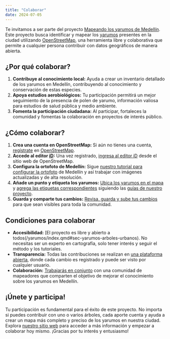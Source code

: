 ```yaml
---
title: "Colaborar"
date: 2024-07-05
---
```


Te invitamos a ser parte del proyecto [Mapeando los yarumos de Medellín](/index.qmd). Este proyecto busca identificar y mapear los [yarumos](/yarumos/index.qmd#sec-yarumos-son) presentes en la ciudad utilizando [OpenStreetMap](/metodo/index.qmd#sec-metodo-osm), una herramienta libre y colaborativa que permite a cualquier persona contribuir con datos geográficos de manera abierta.

## ¿Por qué colaborar?

1.  **Contribuye al conocimiento local:** Ayuda a crear un inventario detallado de los yarumos en Medellín, contribuyendo al conocimiento y conservación de estas especies.
2.  **Apoya estudios aerobiológicos:** Tu participación permitirá un mejor seguimiento de la presencia de polen de yarumo, información valiosa para estudios de salud pública y medio ambiente.
3.  **Fomenta la participación ciudadana:** Al participar, fortaleces la comunidad y fomentas la colaboración en proyectos de interés público.

## ¿Cómo colaborar?

1.  **Crea una cuenta en OpenStreetMap:** Si aún no tienes una cuenta, [regístrate](/metodo/index.qmd#sec-metodo-antes-mapear) en [OpenStreetMap](https://www.openstreetmap.org/).
2.  **Accede al editor [iD](/metodo/index.qmd#sec-metodo-editores):** Una vez registrado, [ingresa al editor iD](/tutoriales/id-arbol/index.qmd#sec-mapeandoid-id) desde el sitio web de OpenStreetMap.
3.  **Configura la ortofoto de Medellín:** Sigue [nuestro tutorial para configurar la ortofoto](/tutoriales/id-arbol/index.qmd#sec-mapeandoid-ortofoto) de Medellín y así trabajar con imágenes actualizadas y de alta resolución.
4.  **Añade un punto y etiqueta los yarumos:** [Ubica los yarumos en el mapa](/tutoriales/id-arbol/index.qmd#sec-mapeandoid-punto) y [agrega las etiquetas correspondientes](/tutoriales/id-arbol/index.qmd#sec-mapeandoid-arbol) siguiendo las [guías de nuestro proyecto](/metodo/index.qmd#sec-metodo-etiquetas).
5.  **Guarda y comparte tus cambios:** [Revisa, guarda y sube tus cambios](/tutoriales/id-arbol/index.qmd#sec-mapeandoid-guardar) para que sean visibles para toda la comunidad.

## Condiciones para colaborar

-   **Accesibilidad:** [El proyecto es libre y abierto a todos(/yarumos/index.qmd#sec-yarumos-arboles-urbanos). No necesitas ser un experto en cartografía, solo tener interés y seguir el método y los tutoriales.
-   **Transparencia:** Todas las contribuciones se realizan en [una plataforma abierta](/metodo/index.qmd#sec-metodo-osm), donde cada cambio es registrado y puede ser visto por cualquier usuario.
-   **Colaboración:** [Trabajarás en conjunto](/contacto/index.qmd) con una comunidad de mapeadores que comparten el objetivo de mejorar el conocimiento sobre los yarumos en Medellín.

## ¡Únete y participa!

Tu participación es fundamental para el éxito de este proyecto. No importa si puedes contribuir con uno o varios árboles, cada aporte cuenta y ayuda a crear un mapa más completo y preciso de los yarumos en nuestra ciudad. Explora [nuestro sitio web](/index.qmd) para acceder a más información y empezar a colaborar hoy mismo. ¡Gracias por tu interés y entusiasmo!
